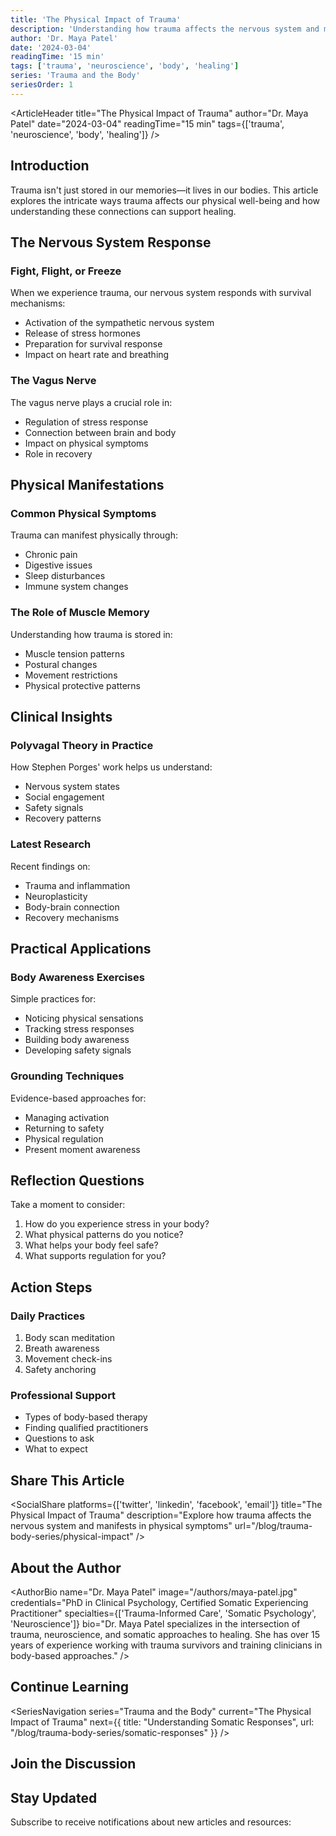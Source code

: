 ```yaml
---
title: 'The Physical Impact of Trauma'
description: 'Understanding how trauma affects the nervous system and manifests in physical symptoms'
author: 'Dr. Maya Patel'
date: '2024-03-04'
readingTime: '15 min'
tags: ['trauma', 'neuroscience', 'body', 'healing']
series: 'Trauma and the Body'
seriesOrder: 1
---
```


<ArticleHeader 
  title="The Physical Impact of Trauma"
  author="Dr. Maya Patel"
  date="2024-03-04"
  readingTime="15 min"
  tags={['trauma', 'neuroscience', 'body', 'healing']}
/>

<TableOfContents />

## Introduction

Trauma isn't just stored in our memories—it lives in our bodies. This article explores the intricate ways trauma affects our physical well-being and how understanding these connections can support healing.

## The Nervous System Response

### Fight, Flight, or Freeze
When we experience trauma, our nervous system responds with survival mechanisms:
- Activation of the sympathetic nervous system
- Release of stress hormones
- Preparation for survival response
- Impact on heart rate and breathing

### The Vagus Nerve
The vagus nerve plays a crucial role in:
- Regulation of stress response
- Connection between brain and body
- Impact on physical symptoms
- Role in recovery

## Physical Manifestations

### Common Physical Symptoms
Trauma can manifest physically through:
- Chronic pain
- Digestive issues
- Sleep disturbances
- Immune system changes

### The Role of Muscle Memory
Understanding how trauma is stored in:
- Muscle tension patterns
- Postural changes
- Movement restrictions
- Physical protective patterns

## Clinical Insights

### Polyvagal Theory in Practice
How Stephen Porges' work helps us understand:
- Nervous system states
- Social engagement
- Safety signals
- Recovery patterns

### Latest Research
Recent findings on:
- Trauma and inflammation
- Neuroplasticity
- Body-brain connection
- Recovery mechanisms

## Practical Applications

### Body Awareness Exercises
Simple practices for:
- Noticing physical sensations
- Tracking stress responses
- Building body awareness
- Developing safety signals

### Grounding Techniques
Evidence-based approaches for:
- Managing activation
- Returning to safety
- Physical regulation
- Present moment awareness

## Reflection Questions

Take a moment to consider:
1. How do you experience stress in your body?
2. What physical patterns do you notice?
3. What helps your body feel safe?
4. What supports regulation for you?

## Action Steps

### Daily Practices
1. Body scan meditation
2. Breath awareness
3. Movement check-ins
4. Safety anchoring

### Professional Support
- Types of body-based therapy
- Finding qualified practitioners
- Questions to ask
- What to expect

<Divider />

## Share This Article

<SocialShare 
  platforms={['twitter', 'linkedin', 'facebook', 'email']}
  title="The Physical Impact of Trauma"
  description="Explore how trauma affects the nervous system and manifests in physical symptoms"
  url="/blog/trauma-body-series/physical-impact"
/>

## About the Author

<AuthorBio
  name="Dr. Maya Patel"
  image="/authors/maya-patel.jpg"
  credentials="PhD in Clinical Psychology, Certified Somatic Experiencing Practitioner"
  specialties={['Trauma-Informed Care', 'Somatic Psychology', 'Neuroscience']}
  bio="Dr. Maya Patel specializes in the intersection of trauma, neuroscience, and somatic approaches to healing. She has over 15 years of experience working with trauma survivors and training clinicians in body-based approaches."
/>

## Continue Learning

<SeriesNavigation
  series="Trauma and the Body"
  current="The Physical Impact of Trauma"
  next={{
    title: "Understanding Somatic Responses",
    url: "/blog/trauma-body-series/somatic-responses"
  }}
/>

## Join the Discussion

<Comments />

## Stay Updated

Subscribe to receive notifications about new articles and resources:

<Subscribe /> 